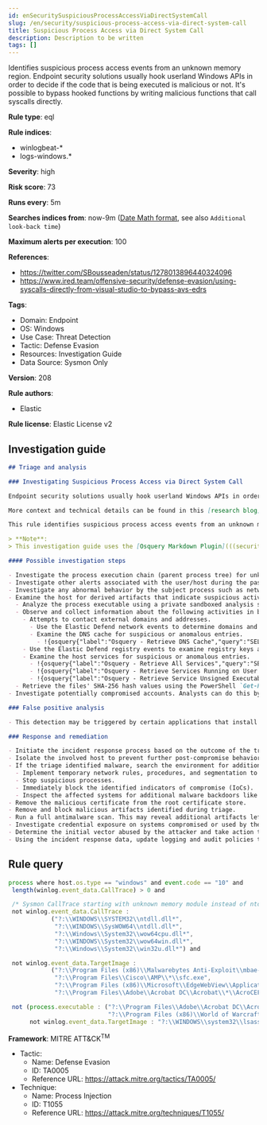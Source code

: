 ```yaml
---
id: enSecuritySuspiciousProcessAccessViaDirectSystemCall
slug: /en/security/suspicious-process-access-via-direct-system-call
title: Suspicious Process Access via Direct System Call
description: Description to be written
tags: []
---
```


<div id="suspicious-process-access-via-direct-system-call"></div>

Identifies suspicious process access events from an unknown memory region. Endpoint security solutions usually hook userland Windows APIs in order to decide if the code that is being executed is malicious or not. It's possible to bypass hooked functions by writing malicious functions that call syscalls directly.

**Rule type**: eql

**Rule indices**:

* winlogbeat-*
* logs-windows.*

**Severity**: high

**Risk score**: 73

**Runs every**: 5m

**Searches indices from**: now-9m ([Date Math format](((ref))/common-options.html#date-math), see also <DocLink id="enSecurityRulesUiCreate" section="set-the-rules-schedule">`Additional look-back time`</DocLink>)

**Maximum alerts per execution**: 100

**References**:

* https://twitter.com/SBousseaden/status/1278013896440324096
* https://www.ired.team/offensive-security/defense-evasion/using-syscalls-directly-from-visual-studio-to-bypass-avs-edrs

**Tags**:

* Domain: Endpoint
* OS: Windows
* Use Case: Threat Detection
* Tactic: Defense Evasion
* Resources: Investigation Guide
* Data Source: Sysmon Only

**Version**: 208

**Rule authors**:

* Elastic

**Rule license**: Elastic License v2

## Investigation guide

```markdown
## Triage and analysis

### Investigating Suspicious Process Access via Direct System Call

Endpoint security solutions usually hook userland Windows APIs in order to decide if the code that is being executed is malicious or not. It's possible to bypass hooked functions by writing malicious functions that call syscalls directly.

More context and technical details can be found in this [research blog](https://outflank.nl/blog/2019/06/19/red-team-tactics-combining-direct-system-calls-and-srdi-to-bypass-av-edr/).

This rule identifies suspicious process access events from an unknown memory region. Attackers can use direct system calls to bypass security solutions that rely on hooks.

> **Note**:
> This investigation guide uses the [Osquery Markdown Plugin](((security-guide))/invest-guide-run-osquery.html) introduced in Elastic Stack version 8.5.0. Older Elastic Stack versions will display unrendered Markdown in this guide.

#### Possible investigation steps

- Investigate the process execution chain (parent process tree) for unknown processes. Examine their executable files for prevalence, whether they are located in expected locations, and if they are signed with valid digital signatures.
- Investigate other alerts associated with the user/host during the past 48 hours.
- Investigate any abnormal behavior by the subject process such as network connections, registry or file modifications, and any spawned child processes.
- Examine the host for derived artifacts that indicate suspicious activities:
  - Analyze the process executable using a private sandboxed analysis system.
  - Observe and collect information about the following activities in both the sandbox and the alert subject host:
    - Attempts to contact external domains and addresses.
      - Use the Elastic Defend network events to determine domains and addresses contacted by the subject process by filtering by the process' `process.entity_id`.
      - Examine the DNS cache for suspicious or anomalous entries.
        - !{osquery{"label":"Osquery - Retrieve DNS Cache","query":"SELECT * FROM dns_cache"}}
    - Use the Elastic Defend registry events to examine registry keys accessed, modified, or created by the related processes in the process tree.
    - Examine the host services for suspicious or anomalous entries.
      - !{osquery{"label":"Osquery - Retrieve All Services","query":"SELECT description, display_name, name, path, pid, service_type, start_type, status, user_account FROM services"}}
      - !{osquery{"label":"Osquery - Retrieve Services Running on User Accounts","query":"SELECT description, display_name, name, path, pid, service_type, start_type, status, user_account FROM services WHERE\nNOT (user_account LIKE '%LocalSystem' OR user_account LIKE '%LocalService' OR user_account LIKE '%NetworkService' OR\nuser_account == null)\n"}}
      - !{osquery{"label":"Osquery - Retrieve Service Unsigned Executables with Virustotal Link","query":"SELECT concat('https://www.virustotal.com/gui/file/', sha1) AS VtLink, name, description, start_type, status, pid,\nservices.path FROM services JOIN authenticode ON services.path = authenticode.path OR services.module_path =\nauthenticode.path JOIN hash ON services.path = hash.path WHERE authenticode.result != 'trusted'\n"}}
  - Retrieve the files' SHA-256 hash values using the PowerShell `Get-FileHash` cmdlet and search for the existence and reputation of the hashes in resources like VirusTotal, Hybrid-Analysis, CISCO Talos, Any.run, etc.
- Investigate potentially compromised accounts. Analysts can do this by searching for login events (for example, 4624) to the target host after the registry modification.

### False positive analysis

- This detection may be triggered by certain applications that install root certificates for the purpose of inspecting SSL traffic. Benign true positives (B-TPs) can be added as exceptions if necessary.

### Response and remediation

- Initiate the incident response process based on the outcome of the triage.
- Isolate the involved host to prevent further post-compromise behavior.
- If the triage identified malware, search the environment for additional compromised hosts.
  - Implement temporary network rules, procedures, and segmentation to contain the malware.
  - Stop suspicious processes.
  - Immediately block the identified indicators of compromise (IoCs).
  - Inspect the affected systems for additional malware backdoors like reverse shells, reverse proxies, or droppers that attackers could use to reinfect the system.
- Remove the malicious certificate from the root certificate store.
- Remove and block malicious artifacts identified during triage.
- Run a full antimalware scan. This may reveal additional artifacts left in the system, persistence mechanisms, and malware components.
- Investigate credential exposure on systems compromised or used by the attacker to ensure all compromised accounts are identified. Reset passwords for these accounts and other potentially compromised credentials, such as email, business systems, and web services.
- Determine the initial vector abused by the attacker and take action to prevent reinfection through the same vector.
- Using the incident response data, update logging and audit policies to improve the mean time to detect (MTTD) and the mean time to respond (MTTR).
```

## Rule query

```js
process where host.os.type == "windows" and event.code == "10" and
 length(winlog.event_data.CallTrace) > 0 and

 /* Sysmon CallTrace starting with unknown memory module instead of ntdll which host Windows NT Syscalls */
 not winlog.event_data.CallTrace :
            ("?:\\WINDOWS\\SYSTEM32\\ntdll.dll*",
             "?:\\WINDOWS\\SysWOW64\\ntdll.dll*",
             "?:\\Windows\\System32\\wow64cpu.dll*",
             "?:\\WINDOWS\\System32\\wow64win.dll*",
             "?:\\Windows\\System32\\win32u.dll*") and

 not winlog.event_data.TargetImage :
            ("?:\\Program Files (x86)\\Malwarebytes Anti-Exploit\\mbae-svc.exe",
             "?:\\Program Files\\Cisco\\AMP\\*\\sfc.exe",
             "?:\\Program Files (x86)\\Microsoft\\EdgeWebView\\Application\\*\\msedgewebview2.exe",
             "?:\\Program Files\\Adobe\\Acrobat DC\\Acrobat\\*\\AcroCEF.exe") and

 not (process.executable : ("?:\\Program Files\\Adobe\\Acrobat DC\\Acrobat\\Acrobat.exe",
                            "?:\\Program Files (x86)\\World of Warcraft\\_classic_\\WowClassic.exe") and
      not winlog.event_data.TargetImage : "?:\\WINDOWS\\system32\\lsass.exe")

```

**Framework**: MITRE ATT&CK<sup>TM</sup>

* Tactic:
    * Name: Defense Evasion
    * ID: TA0005
    * Reference URL: https://attack.mitre.org/tactics/TA0005/
* Technique:
    * Name: Process Injection
    * ID: T1055
    * Reference URL: https://attack.mitre.org/techniques/T1055/

